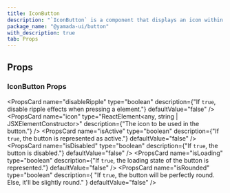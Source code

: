 ```yaml
---
title: IconButton
description: "`IconButton` is a component that displays an icon within a button."
package_name: "@yamada-ui/button"
with_description: true
tab: Props
---
```


## Props

### IconButton Props

<PropsCard
  name="disableRipple"
  type="boolean"
  description={"If `true`, disable ripple effects when pressing a element."}
  defaultValue="false"
/>
<PropsCard
  name="icon"
  type="ReactElement<any, string | JSXElementConstructor<any>>"
  description={"The icon to be used in the button."}
/>
<PropsCard
  name="isActive"
  type="boolean"
  description={"If `true`, the button is represented as active."}
  defaultValue="false"
/>
<PropsCard
  name="isDisabled"
  type="boolean"
  description={"If `true`, the button is disabled."}
  defaultValue="false"
/>
<PropsCard
  name="isLoading"
  type="boolean"
  description={"If `true`, the loading state of the button is represented."}
  defaultValue="false"
/>
<PropsCard
  name="isRounded"
  type="boolean"
  description={
    "If `true`, the button will be perfectly round. Else, it'll be slightly round."
  }
  defaultValue="false"
/>
